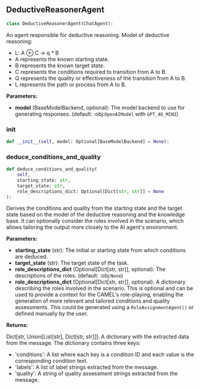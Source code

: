 <a id="camel.agents.deductive_reasoner_agent"></a>

<a id="camel.agents.deductive_reasoner_agent.DeductiveReasonerAgent"></a>

## DeductiveReasonerAgent

```python
class DeductiveReasonerAgent(ChatAgent):
```

An agent responsible for deductive reasoning. Model of deductive
reasoning:
- L: A ⊕ C -> q * B
- A represents the known starting state.
- B represents the known target state.
- C represents the conditions required to transition from A to B.
- Q represents the quality or effectiveness of the transition from
A to B.
- L represents the path or process from A to B.

**Parameters:**

- **model** (BaseModelBackend, optional): The model backend to use for generating responses. (default: :obj:`OpenAIModel` with `GPT_4O_MINI`)

<a id="camel.agents.deductive_reasoner_agent.DeductiveReasonerAgent.__init__"></a>

### __init__

```python
def __init__(self, model: Optional[BaseModelBackend] = None):
```

<a id="camel.agents.deductive_reasoner_agent.DeductiveReasonerAgent.deduce_conditions_and_quality"></a>

### deduce_conditions_and_quality

```python
def deduce_conditions_and_quality(
    self,
    starting_state: str,
    target_state: str,
    role_descriptions_dict: Optional[Dict[str, str]] = None
):
```

Derives the conditions and quality from the starting state and the
target state based on the model of the deductive reasoning and the
knowledge base. It can optionally consider the roles involved in the
scenario, which allows tailoring the output more closely to the AI
agent's environment.

**Parameters:**

- **starting_state** (str): The initial or starting state from which conditions are deduced.
- **target_state** (str): The target state of the task.
- **role_descriptions_dict** (Optional[Dict[str, str]], optional): The descriptions of the roles. (default: :obj:`None`)
- **role_descriptions_dict** (Optional[Dict[str, str]], optional): A dictionary describing the roles involved in the scenario. This is optional and can be used to provide a context for the CAMEL's role-playing, enabling the generation of more relevant and tailored conditions and quality assessments. This could be generated using a `RoleAssignmentAgent()` or defined manually by the user.

**Returns:**

  Dict[str, Union[List[str], Dict[str, str]]]: A dictionary with the
extracted data from the message. The dictionary contains three
keys:
- 'conditions': A list where each key is a condition ID and
each value is the corresponding condition text.
- 'labels': A list of label strings extracted from the message.
- 'quality': A string of quality assessment strings extracted
from the message.
